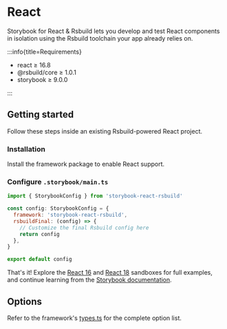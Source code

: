 
# React

Storybook for React & Rsbuild lets you develop and test React components in isolation using the Rsbuild toolchain your app already relies on.

:::info{title=Requirements}

- react ≥ 16.8
- @rsbuild/core ≥ 1.0.1
- storybook ≥ 9.0.0

:::

## Getting started

Follow these steps inside an existing Rsbuild-powered React project.

### Installation

Install the framework package to enable React support.

<PackageManagerTabs command="install storybook-react-rsbuild -D" />

### Configure `.storybook/main.ts`

```js
import { StorybookConfig } from 'storybook-react-rsbuild'

const config: StorybookConfig = {
  framework: 'storybook-react-rsbuild',
  rsbuildFinal: (config) => {
    // Customize the final Rsbuild config here
    return config
  },
}

export default config
```

That's it! Explore the [React 16](https://github.com/rspack-contrib/storybook-rsbuild/blob/main/sandboxes/react-16) and [React 18](https://github.com/rspack-contrib/storybook-rsbuild/blob/main/sandboxes/react-18) sandboxes for full examples, and continue learning from the [Storybook documentation](https://storybook.js.org/docs).

## Options

Refer to the framework's [types.ts](https://github.com/rspack-contrib/storybook-rsbuild/blob/main/packages/framework-react/src/types.ts) for the complete option list.
